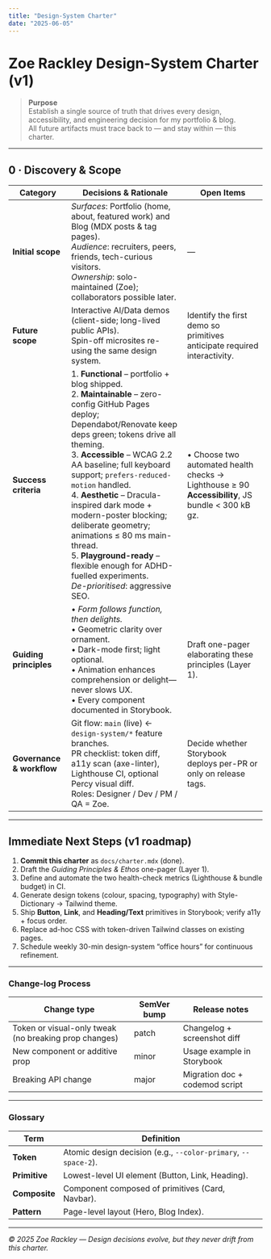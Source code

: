 ```yaml
---
title: "Design-System Charter"
date: "2025-06-05"
---
```


# Zoe Rackley Design-System Charter (v1)

> **Purpose**  
> Establish a single source of truth that drives every design, accessibility, and engineering decision for my portfolio & blog.  
> All future artifacts must trace back to — and stay within — this charter.

---

## 0 · Discovery & Scope

| Category | Decisions & Rationale | Open Items |
| -------- | -------------------- | ---------- |
| **Initial scope** | _Surfaces_: Portfolio (home, about, featured work) and Blog (MDX posts & tag pages).<br />_Audience_: recruiters, peers, friends, tech-curious visitors.<br />_Ownership_: solo-maintained (Zoe); collaborators possible later. | — |
| **Future scope** | Interactive AI/Data demos (client-side; long-lived public APIs).<br />Spin-off microsites re-using the same design system. | Identify the first demo so primitives anticipate required interactivity. |
| **Success criteria** | 1. **Functional** – portfolio + blog shipped.<br />2. **Maintainable** – zero-config GitHub Pages deploy; Dependabot/Renovate keep deps green; tokens drive all theming.<br />3. **Accessible** – WCAG 2.2 AA baseline; full keyboard support; `prefers-reduced-motion` handled.<br />4. **Aesthetic** – Dracula-inspired dark mode + modern-poster blocking; deliberate geometry; animations ≤ 80 ms main-thread.<br />5. **Playground-ready** – flexible enough for ADHD-fuelled experiments.<br />_De-prioritised_: aggressive SEO. | • Choose two automated health checks → Lighthouse ≥ 90 **Accessibility**, JS bundle < 300 kB gz. |
| **Guiding principles** | • _Form follows function, then delights._<br />• Geometric clarity over ornament.<br />• Dark-mode first; light optional.<br />• Animation enhances comprehension or delight—never slows UX.<br />• Every component documented in Storybook. | Draft one-pager elaborating these principles (Layer 1). |
| **Governance & workflow** | Git flow: `main` (live) ← `design-system/*` feature branches.<br />PR checklist: token diff, a11y scan (axe-linter), Lighthouse CI, optional Percy visual diff.<br />Roles: Designer / Dev / PM / QA = Zoe. | Decide whether Storybook deploys per-PR or only on release tags. |

---

## Immediate Next Steps (v1 roadmap)

1. **Commit this charter** as `docs/charter.mdx` (done).  
2. Draft the _Guiding Principles & Ethos_ one-pager (Layer 1).  
3. Define and automate the two health-check metrics (Lighthouse & bundle budget) in CI.  
4. Generate design tokens (colour, spacing, typography) with Style-Dictionary → Tailwind theme.  
5. Ship **Button**, **Link**, and **Heading/Text** primitives in Storybook; verify a11y + focus order.  
6. Replace ad-hoc CSS with token-driven Tailwind classes on existing pages.  
7. Schedule weekly 30-min design-system “office hours” for continuous refinement.  

---

### Change-log Process

| Change type | SemVer bump | Release notes |
| ----------- | ----------- | ------------- |
| Token or visual-only tweak (no breaking prop changes) | patch | Changelog + screenshot diff |
| New component or additive prop | minor | Usage example in Storybook |
| Breaking API change | major | Migration doc + codemod script |

---

### Glossary

| Term | Definition |
| ---- | ---------- |
| **Token** | Atomic design decision (e.g., `--color-primary`, `--space-2`). |
| **Primitive** | Lowest-level UI element (Button, Link, Heading). |
| **Composite** | Component composed of primitives (Card, Navbar). |
| **Pattern** | Page-level layout (Hero, Blog Index). |

---

_© 2025 Zoe Rackley — Design decisions evolve, but they never drift from this charter._

